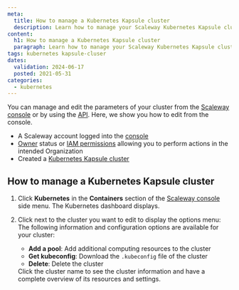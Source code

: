 ```yaml
---
meta:
  title: How to manage a Kubernetes Kapsule cluster
  description: Learn how to manage your Scaleway Kubernetes Kapsule cluster, including adding nodes and pools via the Scaleway console.
content:
  h1: How to manage a Kubernetes Kapsule cluster
  paragraph: Learn how to manage your Scaleway Kubernetes Kapsule cluster, including adding nodes and pools via the Scaleway console.
tags: kubernetes kapsule-cluser
dates:
  validation: 2024-06-17
  posted: 2021-05-31
categories:
  - kubernetes
---
```


You can manage and edit the parameters of your cluster from the [Scaleway console](https://console.scaleway.com) or by using the [API](https://www.scaleway.com/en/developers/). Here, we show you how to edit from the console.

<Macro id="requirements" />

- A Scaleway account logged into the [console](https://console.scaleway.com)
- [Owner](/identity-and-access-management/iam/concepts/#owner) status or [IAM permissions](/identity-and-access-management/iam/concepts/#permission) allowing you to perform actions in the intended Organization
- Created a [Kubernetes Kapsule cluster](/containers/kubernetes/how-to/create-cluster/)

## How to manage a Kubernetes Kapsule cluster

1. Click **Kubernetes** in the **Containers** section of the [Scaleway console](https://console.scaleway.com) side menu. The Kubernetes dashboard displays.
2. Click <Icon name="more" /> next to the cluster you want to edit to display the options menu:
    The following information and configuration options are available for your cluster:
    * **Add a pool**: Add additional computing resources to the cluster
    * **Get kubeconfig**: Download the `.kubeconfig` file of the cluster
    * **Delete**: Delete the cluster

    <Message type="tip">
        Click the cluster name to see the cluster information and have a complete overview of its resources and settings.
    </Message>


